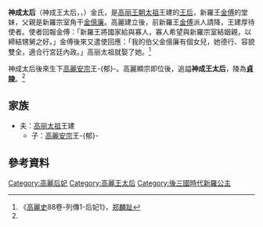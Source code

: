 '''神成太后'''（神成王太后，{{lang|ko|신성왕태후}}，{{bd|?||?|catIdx=Y}}）金氏，是[[高丽王朝|高丽王朝]][[高丽太祖|太祖]]王建的[[王后|王后]]，新羅王[[金傅|金傅]]的堂妹，父親是新羅宗室角干[[金億廉|金億廉]]。高麗建立後，前新羅王[[金傅|金傅]]派人請降，王建厚待使者。使者回報金傅：「新羅王將國家給與寡人，寡人希望與新羅宗室結姻親，以締結甥舅之好。」金傅後來又遣使回應：「我的伯父金億廉有個女兒，她德行、容貌雙全，適合行宮廷內政。」高丽太祖就娶了她。<ref name= "gls">《[[高麗史|高麗史]]88卷-列傳1-后妃1》，[[郑麟趾|郑麟趾]]</ref>

神成太后後來生下[[高麗安宗|高麗安宗]]王-{郁}-。高麗顯宗即位後，追謚'''神成王太后'''，陵為'''[[貞陵|貞陵]]'''。<ref name= "gls" />

== 家族 ==
* 夫：[[高丽太祖|高丽太祖]]王建
**子：[[高麗安宗|高麗安宗]]王-{郁}-

== 參考資料 ==
<div class="references-small">
<references></references>
</div>

{{高麗王后}}

[[Category:高麗后妃|Category:高麗后妃]]
[[Category:高麗王太后|Category:高麗王太后]]
[[Category:後三國時代新羅公主|Category:後三國時代新羅公主]]